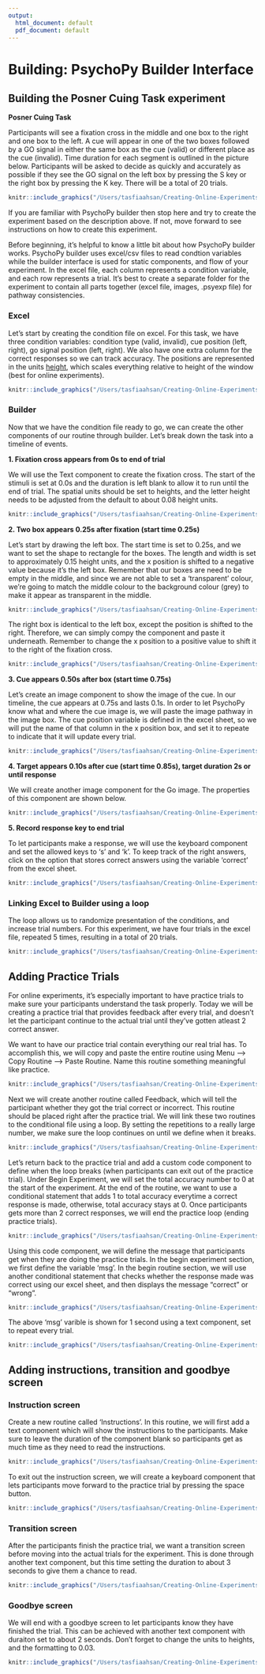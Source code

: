 ```yaml
---
output:
  html_document: default
  pdf_document: default
---
```


# **Building:**  PsychoPy Builder Interface

## Building the Posner Cuing Task experiment 

**Posner Cuing Task**

Participants will see a fixation cross in the middle and one box to the right and one box to the left. A cue will appear in one of the two boxes followed by a GO signal in either the same box as the cue (valid) or different place as the cue (invalid). Time duration for each segment is outlined in the picture below. Participants will be asked to decide as quickly and accurately as possible if they see the GO signal on the left box by pressing the S key or the right box by pressing the K key. There will be a total of 20 trials. 

```r
knitr::include_graphics("/Users/tasfiaahsan/Creating-Online-Experiments-with-PsychoPy/images/posner_task.png")
```

If you are familiar with PsychoPy builder then stop here and try to create the experiment based on the description above. If not, move forward to see instructions on how to create this experiment. 

Before beginning, it's helpful to know a little bit about how PsychoPy builder works. 
PsychoPy builder uses excel/csv files to read condtion variables while the builder interface is used for static components, and flow of your experiment. In the excel file, each column represents a condition variable, and each row represents a trial. It's best to create a separate folder for the experiment to contain all parts together (excel file, images, .psyexp file) for pathway consistencies. 

### Excel
Let's start by creating the condition file on excel. For this task, we have three condition variables: condition type (valid, invalid), cue position (left, right), go signal position (left, right). We also have one extra column for the correct responses so we can track accuracy. The positions are represented in the units [height](https://www.psychopy.org/general/units.html), which scales everything relative to height of the window (best for online experiments).

```r
knitr::include_graphics("/Users/tasfiaahsan/Creating-Online-Experiments-with-PsychoPy/images/condition.png")
```

### Builder
Now that we have the condition file ready to go, we can create the other components of our routine through builder. Let's break down the task into a timeline of events.

**1. Fixation cross appears from 0s to end of trial**

We will use the Text component to create the fixation cross. The start of the stimuli is set at 0.0s and the duration is left blank to allow it to run until the end of trial. The spatial units should be set to heights, and the letter height needs to be adjusted from the default to about 0.08 height units.

```r
knitr::include_graphics("/Users/tasfiaahsan/Creating-Online-Experiments-with-PsychoPy/images/fixation.png")
```

**2. Two box appears 0.25s after fixation (start time 0.25s)**

Let's start by drawing the left box. The start time is set to 0.25s, and we want to set the shape to rectangle for the boxes. The length and width is set to approximately 0.15 height units, and the x position is shifted to a negative value because it's the left box. Remember that our boxes are need to be empty in the middle, and since we are not able to set a 'transparent' colour, we're going to match the middle colour to the background colour (grey) to make it appear as transparent in the middle. 
```r
knitr::include_graphics("/Users/tasfiaahsan/Creating-Online-Experiments-with-PsychoPy/images/left_square.png")
```

The right box is identical to the left box, except the position is shifted to the right. Therefore, we can simply compy the component and paste it underneath. Remember to change the x position to a positive value to shift it to the right of the fixation cross.
```r
knitr::include_graphics("/Users/tasfiaahsan/Creating-Online-Experiments-with-PsychoPy/images/copy_right.png")
```
**3. Cue appears 0.50s after box (start time 0.75s)**

Let's create an image component to show the image of the cue. In our timeline, the cue appears at 0.75s and lasts 0.1s. In order to let PsychoPy know what and where the cue image is, we will paste the image pathway in the image box. The cue position variable is defined in the excel sheet, so we will put the name of that column in the x position box, and set it to repeate to indicate that it will update every trial. 

```r
knitr::include_graphics("/Users/tasfiaahsan/Creating-Online-Experiments-with-PsychoPy/images/cue.png")
```

**4. Target appears 0.10s after cue (start time 0.85s), target duration 2s or until response** 

We will create another image component for the Go image. The properties of this component are shown below. 

```r
knitr::include_graphics("/Users/tasfiaahsan/Creating-Online-Experiments-with-PsychoPy/images/go.png")
```
**5. Record response key to end trial**

To let participants make a response, we will use the keyboard component and set the allowed keys to 's' and 'k'. To keep track of the right answers, click on the option that stores correct answers using the variable 'correct' from the excel sheet. 
```r
knitr::include_graphics("/Users/tasfiaahsan/Creating-Online-Experiments-with-PsychoPy/images/key_resp.png")
```

### Linking Excel to Builder using a loop

The loop allows us to randomize presentation of the conditions, and increase trial numbers. For this experiment, we have four trials in the excel file, repeated 5 times, resulting in a total of 20 trials. 

```r
knitr::include_graphics("/Users/tasfiaahsan/Creating-Online-Experiments-with-PsychoPy/images/routine.png")
```


## Adding Practice Trials

For online experiments, it's especially important to have practice trials to make sure your participants understand the task properly. Today we will be creating a practice trial that provides feedback after every trial, and doesn't let the participant continue to the actual trial until they've gotten atleast 2 correct answer.

We want to have our practice trial contain everything our real trial has. To accomplish this, we will copy and paste the entire routine using Menu --> Copy Routine --> Paste Routine. Name this routine something meaningful like practice. 
```r
knitr::include_graphics("/Users/tasfiaahsan/Creating-Online-Experiments-with-PsychoPy/images/prac.png")
```
Next we will create another routine called Feedback, which will tell the participant whether they got the trial correct or incorrect. This routine should be placed right after the practice trial. We will link these two routines to the conditional file using a loop. By setting the repetitions to a really large number, we make sure the loop continues on until we define when it breaks. 

```r
knitr::include_graphics("/Users/tasfiaahsan/Creating-Online-Experiments-with-PsychoPy/images/prac_comp.png")
```

Let's return back to the practice trial and add a custom code component to define when the loop breaks (when participants can exit out of the practice trial). Under Begin Experiment, we will set the total accuracy number to 0 at the start of the experiment. At the end of the routine, we want to use a conditional statement that adds 1 to total accuracy everytime a correct response is made, otherwise, total accuracy stays at 0. Once participants gets more than 2 correct responses, we will end the practice loop (ending practice trials).


```r
knitr::include_graphics("/Users/tasfiaahsan/Creating-Online-Experiments-with-PsychoPy/images/prac_code.png")
```

Using this code component, we will define the message that participants get when they are doing the practice trials. In the begin experiment section, we first define the variable 'msg'. In the begin routine section, we will use another conditional statement that checks whether the response made was correct using our excel sheet, and then displays the message "correct" or "wrong". 

```r
knitr::include_graphics("/Users/tasfiaahsan/Creating-Online-Experiments-with-PsychoPy/images/feedback_code.png")
```
The above 'msg' varible is shown for 1 second using a text component, set to repeat every trial.

```r
knitr::include_graphics("/Users/tasfiaahsan/Creating-Online-Experiments-with-PsychoPy/images/feedback_msg.png")
```

## Adding instructions, transition and goodbye screen

### Instruction screen

Create a new routine called 'Instructions'. In this routine, we will first add a text component which will show the instructions to the participants. Make sure to leave the duration of the component blank so participants get as much time as they need to read the instructions.

```r
knitr::include_graphics("/Users/tasfiaahsan/Creating-Online-Experiments-with-PsychoPy/images/instruct_text.png")
```

To exit out the instruction screen, we will create a keyboard component that lets participants move forward to the practice trial by pressing the space button.

```r
knitr::include_graphics("/Users/tasfiaahsan/Creating-Online-Experiments-with-PsychoPy/images/instruct_key.png")
```

### Transition screen
 
After the participants finish the practice trial, we want a transition screen before moving into the actual trials for the experiment. This is done through another text component, but this time setting the duration to about 3 seconds to give them a chance to read. 
```r
knitr::include_graphics("/Users/tasfiaahsan/Creating-Online-Experiments-with-PsychoPy/images/transition.png")
```

### Goodbye screen

We will end with a goodbye screen to let participants know they have finished the trial. This can be achieved with another text component with duraiton set to about 2 seconds. Don't forget to change the units to heights, and the formatting to 0.03. 

```r
knitr::include_graphics("/Users/tasfiaahsan/Creating-Online-Experiments-with-PsychoPy/images/end.png")
```
